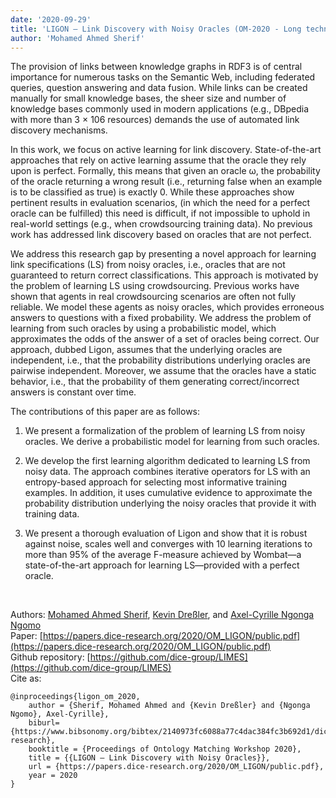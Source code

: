 ```yaml
---
date: '2020-09-29'
title: 'LIGON – Link Discovery with Noisy Oracles (OM-2020 - Long technical paper)'
author: 'Mohamed Ahmed Sherif'
---
```



The provision of links between knowledge graphs in RDF3 is of central importance for numerous tasks on the Semantic Web, including federated queries, question answering and data fusion. While links can be created manually for small knowledge bases, the sheer size and number of knowledge bases commonly used in modern applications (e.g., DBpedia with more than 3 × 106  resources) demands the use of automated link discovery mechanisms.

In this work, we focus on active learning for link discovery. State-of-the-art approaches that rely on active learning assume that the oracle they rely upon is perfect. Formally, this means that given an oracle ω, the probability of the oracle returning a wrong result (i.e., returning false when an example is to be classified as true) is exactly 0. While these approaches show pertinent results in evaluation scenarios, (in which the need for a perfect oracle can be fulfilled) this need is difficult, if not impossible to uphold in real-world settings (e.g., when crowdsourcing training data). No previous work has addressed link discovery based on oracles that are not perfect.

We address this research gap by presenting a novel approach for learning link specifications (LS) from noisy oracles, i.e., oracles that are not guaranteed to return correct classifications. This approach is motivated by the problem of learning LS using crowdsourcing. Previous works have shown that agents in real crowdsourcing scenarios are often not fully reliable. We model these agents as noisy oracles, which provides erroneous answers to questions with a fixed probability. We address the problem of learning from such oracles by using a probabilistic model, which approximates the odds of the answer of a set of oracles being correct. Our approach, dubbed Ligon, assumes that the underlying oracles are independent, i.e., that the probability distributions underlying oracles are pairwise independent. Moreover, we assume that the oracles have a static behavior, i.e., that the probability of them generating correct/incorrect answers is constant over time.

The contributions of this paper are as follows:

1.  We present a formalization of the problem of learning LS from noisy oracles. We derive a probabilistic model for learning from such oracles.
    
2.  We develop the first learning algorithm dedicated to learning LS from noisy data. The approach combines iterative operators for LS with an entropy-based approach for selecting most informative training examples. In addition, it uses cumulative evidence to approximate the probability distribution underlying the noisy oracles that provide it with training data.
    
3.  We present a thorough evaluation of Ligon and show that it is robust against noise, scales well and converges with 10 learning iterations to more than 95% of the average F-measure achieved by Wombat—a state-of-the-art approach for learning LS—provided with a perfect oracle.  

<br />

Authors: [Mohamed Ahmed Sherif](https://dice-research.org/MohamedAhmedSherif), [Kevin Dreßler](https://dice-research.org/KevinDre%C3%9Fler), and [Axel-Cyrille Ngonga Ngomo](https://dice-research.org/AxelCyrilleNgongaNgomo)  
Paper: [https://papers.dice-research.org/2020/OM_LIGON/public.pdf](https://papers.dice-research.org/2020/OM_LIGON/public.pdf)  
Github repository: [https://github.com/dice-group/LIMES](https://github.com/dice-group/LIMES)  
Cite as:

    @inproceedings{ligon_om_2020,
        author = {Sherif, Mohamed Ahmed and {Kevin Dreßler} and {Ngonga Ngomo}, Axel-Cyrille},
        biburl={https://www.bibsonomy.org/bibtex/2140973fc6088a77c4dac384fc3b692d1/dice-research},
        booktitle = {Proceedings of Ontology Matching Workshop 2020},
        title = {{LIGON – Link Discovery with Noisy Oracles}},
        url = {https://papers.dice-research.org/2020/OM_LIGON/public.pdf},
        year = 2020
    }
